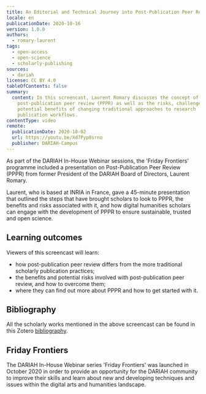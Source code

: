 ```yaml
---
title: An Editorial and Technical Journey into Post-Publication Peer Review (PPPR)
locale: en
publicationDate: 2020-10-16
version: 1.0.0
authors:
  - romary-laurent
tags:
  - open-access
  - open-science
  - scholarly-publishing
sources:
  - dariah
license: CC BY 4.0
tableOfContents: false
summary:
  content: In this screencast, Laurent Romary discusses the concept of
    post-publication peer review (PPPR) as well as the risks, challenges and
    potential benefits of changing traditional approaches to research
    publication workflows.
contentType: video
remote:
  publicationDate: 2020-10-02
  url: https://youtu.be/Xd7Pyp8srno
  publisher: DARIAH-Campus
---
```

As part of the DARIAH In-House Webinar sessions, the 'Friday Frontiers' programme included a presentation on Post-Publication Peer Review (PPPR) from former President of the DARIAH Board of Directors, Laurent Romary.

Laurent, who is based at INRIA in France, gave a 45-minute presentation that outlined the steps that have brought scholars to look to PPPR, the benefits and risks associated with it, and how digital humanities scholars can engage with the development of PPPR to ensure sustainable, trusted and open science.

## Learning outcomes

Viewers of this screencast will learn:

* how post-publication peer review differs from the more traditional scholarly publication practices;
* the benefits and potential risks involved with post-publication peer review, and how to overcome them;
* where they can find out more about PPPR and how to get started with it.

<VideoCard title="Click to view" subtitle="An Editorial and Technical Journey into Post-Publication Peer Review (PPPR)" id="Xd7Pyp8srno" image="images/PPPR-title-slide.png" provider="youtube" />

## Bibliography

All the scholarly works mentioned in the above screencast can be found in this Zotero [bibliography](https://www.zotero.org/groups/2587787/pppr/library).

## Friday Frontiers

The DARIAH In-House Webinar series 'Friday Frontiers' was launched in October 2020 in order to provide an opportunity for the DARIAH community to improve their skills and learn about new and developing techniques and issues within the digital arts and humanities landscape.
